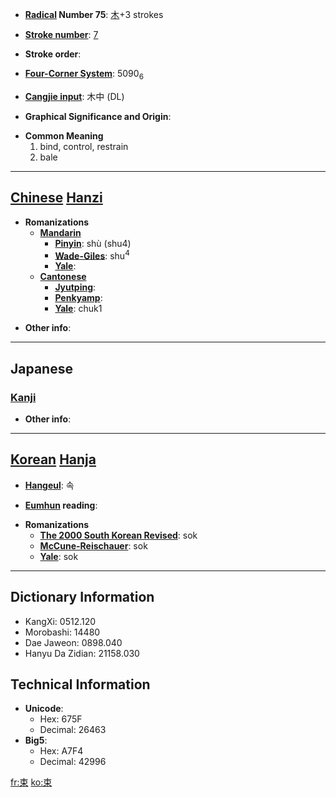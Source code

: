 * '''[[Wiktionary:Chinese radical index| Radical]] Number 75''': [[Wiktionary:Chinese radical index 木|木]]+3 strokes

* '''[[Wiktionary:Chinese total strokes index|Stroke number]]''': [[Wiktionary:Chinese total strokes index 7|7]]

* '''Stroke order''': 

* '''[[Wiktionary:Chinese four corner index|Four-Corner System]]''': 5090<sub>6</sub>

* '''[[Wiktionary:Chinese Cangjie index|Cangjie input]]''': 木中 (DL)

* '''Graphical Significance and Origin''': 

* '''Common Meaning'''
*#bind, control, restrain
*# bale


----

== [[Chinese]] [[Hanzi]] ==

* '''Romanizations'''
** '''[[Mandarin]]'''
*** '''[[Pinyin]]''': shù (shu4)
*** '''[[Wade-Giles]]''': shu<sup>4</sup>
*** '''[[Yale]]''': 
** '''[[Cantonese]]'''
*** '''[[Jyutping]]''':
*** '''[[Penkyamp]]''': 
*** '''[[Yale]]''': chuk1

* '''Other info''': 

----

==Japanese==
===[[Kanji]]===
{{kanji|on readings=[[そく]] (soku)
|kun readings=[[たば]] (taba), [[たばねる]] (tabaneru), [[つかねる]] (tsukaneru)
}}

* '''Other info''':  

----

== [[Korean]] [[Hanja]] ==

* '''[[Hangeul]]''': 속

* '''[[Eumhun]] reading''': 

* '''Romanizations'''
** '''[[The 2000 South Korean Revised Romanization|The 2000 South Korean Revised]]''': sok
** '''[[McCune-Reischauer]]''': sok
** '''[[Yale]]''': sok

----

== Dictionary Information ==

* KangXi: 0512.120
* Morobashi: 14480
* Dae Jaweon: 0898.040
* Hanyu Da Zidian: 21158.030

== Technical Information ==

* '''Unicode''':
** Hex: 675F
** Decimal: 26463
* '''Big5''':
** Hex: A7F4
** Decimal: 42996

[[fr:束]]
[[ko:束]]